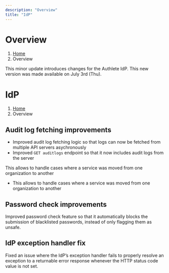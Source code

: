 ```yaml
---
description: "Overview"
title: "IdP"
---
```




# Overview
1. [Home](https://www.authlete.com/)
3. Overview

This minor update introduces changes for the Authlete IdP.
This new version was made available on July 3rd (Thu).

# IdP
1. [Home](https://www.authlete.com/)
3. Overview

## Audit log fetching improvements

- Improved audit log fetching logic so that logs can now be fetched from multiple API servers asychronously
- Improved `GET auditlogs` endpoint so that it now includes audit logs from the server

This allows to handle cases where a service was moved from one organization to another

- This allows to handle cases where a service was moved from one organization to another

## Password check improvements

Improved password check feature so that it automatically blocks the submission of blacklisted passwords, instead of only flagging them as unsafe.

## IdP exception handler fix

Fixed an issue where the IdP’s exception handler fails to properly resolve an exception to a returnable error response whenever the HTTP status code value is not set.
